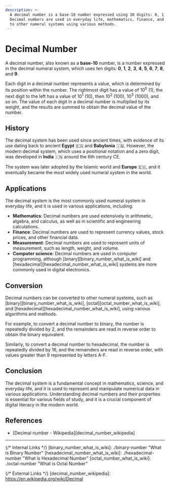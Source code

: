 ```yaml
---
description: >-
  A decimal number is a base-10 number expressed using 10 digits: 0, 1, 2, 3, 4, 5, 6, 7, 8, and 9. 
  Decimal numbers are used in everyday life, mathematics, finance, and measurement, and can be converted 
  to other numeral systems using various methods.
---
```


# Decimal Number

A decimal number, also known as a **base-10** number, is a number expressed in the decimal numeral system, which uses ten
digits: **0**, **1**, **2**, **3**, **4**, **5**, **6**, **7**, **8**, and **9**.

Each digit in a decimal number represents a value, which is determined by its position within the number.
The rightmost digit has a value of $10^0$ (1), the next digit to the left has a value of $10^1$ (10),
then $10^2$ (100), $10^3$ (1000), and so on. The value of each digit in a decimal
number is multiplied by its weight, and the results are summed to obtain the decimal value of the number.

## History

The decimal system has been used since ancient times, with evidence of its use dating back to ancient **Egypt** 🇪🇬 and
**Babylonia** 🇮🇶. However, the modern decimal system, which uses a positional notation and a zero digit, was developed
in **India** 🇮🇳 around the 6th century CE.

The system was later adopted by the Islamic world and **Europe** 🇪🇺, and it eventually became the most widely used
numeral system in the world.

## Applications

The decimal system is the most commonly used numeral system in everyday life, and it is used in various applications, including:

- **Mathematics**: Decimal numbers are used extensively in arithmetic, algebra, and calculus, as well as in scientific and engineering calculations.
- **Finance**: Decimal numbers are used to represent currency values, stock prices, and other financial data.
- **Measurement**: Decimal numbers are used to represent units of measurement, such as length, weight, and volume.
- **Computer science**: Decimal numbers are used in computer programming, although [binary][binary_number_what_is_wiki] and [hexadecimal][hexadecimal_number_what_is_wiki] systems are more commonly used in digital electronics.

## Conversion

Decimal numbers can be converted to other numeral systems, such as [binary][binary_number_what_is_wiki],
[octal][octal_number_what_is_wiki], and [hexadecimal][hexadecimal_number_what_is_wiki], using various algorithms and methods.

For example, to convert a decimal number to binary, the number is repeatedly divided by 2, and the remainders are read
in reverse order to obtain the binary equivalent.

Similarly, to convert a decimal number to hexadecimal, the number is repeatedly divided by 16, and the remainders are read in reverse order, with values greater than 9 represented by letters A-F.

## Conclusion

The decimal system is a fundamental concept in mathematics, science, and everyday life, and it is used to represent and
manipulate numerical data in various applications. Understanding decimal numbers and their properties is essential for various
fields of study, and it is a crucial component of digital literacy in the modern world.

## References

- [Decimal number - Wikipedia][decimal_number_wikipedia]

---

{/* Internal Links */}
[binary_number_what_is_wiki]: ./binary-number "What is Binary Number"
[hexadecimal_number_what_is_wiki]: ./hexadecimal-number "What is Hexadecimal Number"
[octal_number_what_is_wiki]: ./octal-number "What is Octal Number"

{/* External Links */}
[decimal_number_wikipedia]: https://en.wikipedia.org/wiki/Decimal
